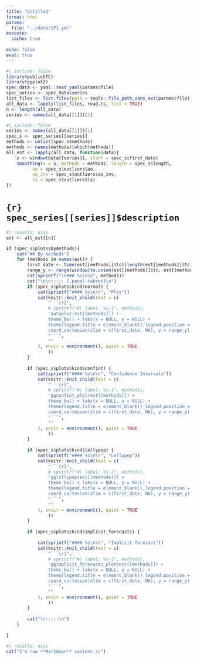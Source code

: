 ```yaml
---
title: "Untitled"
format: html
params:
  file: "../data/IPI.yml"
execute:
  cache: true
  
echo: false
eval: true
---
```


```r
#| include: false
library(publishTC)
library(ggplot2)
spec_data <- yaml::read_yaml(params$file)
spec_series <- spec_data$series
list_files <- list.files(path = tools::file_path_sans_ext(params$file),full.names = TRUE)
all_data <- lapply(list_files, read.ts, list = TRUE)
n <- length(all_data)
series <- names(all_data[[1]])[1]
```


```r
#| include: false
series <- names(all_data[[1]])[1]
spec_s <- spec_series[[series]]
methods <- unlist(spec_s$methods)
methods <- names(methods)[which(methods)]
all_est <- lapply(all_data, function(data){
	x <- window(data[[series]], start = spec_s$first_date)
	smoothing(x = x, methods = methods, length = spec_s$length, 
		  ao = spec_s$outliers$ao,
		  ao_inv = spec_s$outliers$ao_inv,
		  ls = spec_s$outliers$ls)
})
```


# `{r} spec_series[[series]]$description` 

```r
#| results: asis
est <- all_est[[n]]

if (spec_s$plots$bymethods){
	cat("## By methods")
	for (methods in names(est)) {
		first_date <- time(est[[methods]]$tc)[length(est[[methods]]$tc)] - spec_s$plots$nyears
		range_y <- range(window(ts.union(est[[methods]]$tc, est[[methods]]$x), start = first_date))
		cat(sprintf("\n### %s\n\n", methods))
		cat("\n\n::::: {.panel-tabset}\n")
		if (spec_s$plots$kind$normal) {
			cat(sprintf("#### %s\n\n", "Plot"))
			cat(knitr::knit_child(text = c(
				"```{r}",
				# sprintf("#| label: %s-1", methods),
				'autoplot(est[[methods]]) +
				theme_bw() + labs(x = NULL, y = NULL) +
				theme(legend.title = element_blank(),legend.position = "bottom") +
				coord_cartesian(xlim = c(first_date, NA), y = range_y)',
				"```",
				""
			), envir = environment(), quiet = TRUE
				))
		}
		
		if (spec_s$plots$kind$confint) {
			cat(sprintf("#### %s\n\n", "Confidence Intervals"))
			cat(knitr::knit_child(text = c(
				"```{r}",
				# sprintf("#| label: %s-1", methods),
				'ggconfint_plot(est[[methods]]) +
				theme_bw() + labs(x = NULL, y = NULL) +
				theme(legend.title = element_blank(),legend.position = "bottom") +
				coord_cartesian(xlim = c(first_date, NA), y = range_y)',
				"```",
				""
			), envir = environment(), quiet = TRUE
				))
		}
		
		if (spec_s$plots$kind$lollypop) {
			cat(sprintf("#### %s\n\n", "Lollypop"))
			cat(knitr::knit_child(text = c(
				"```{r}",
				# sprintf("#| label: %s-1", methods),
				'gglollypop(est[[methods]]) +
				theme_bw() + labs(x = NULL, y = NULL) +
				theme(legend.title = element_blank(),legend.position = "bottom") +
				coord_cartesian(xlim = c(first_date, NA), y = range_y)',
				"```",
				""
			), envir = environment(), quiet = TRUE
				))
		}
		
		if (spec_s$plots$kind$implicit_forecasts) {
			
			cat(sprintf("#### %s\n\n", "Implicit forecast"))
			cat(knitr::knit_child(text = c(
				"```{r}",
				# sprintf("#| label: %s-1", methods),
				'ggimplicit_forecasts_plot(est[[methods]]) +
				theme_bw() + labs(x = NULL, y = NULL) +
				theme(legend.title = element_blank(),legend.position = "bottom") +
				coord_cartesian(xlim = c(first_date, NA), y = range_y)',
				"```",
				""
			), envir = environment(), quiet = TRUE
				))
		}
		
		cat("\n:::::\n")
	}
	
}

```



```r
#| results: asis
cat("I'm raw **Markdown** content.\n")
```
